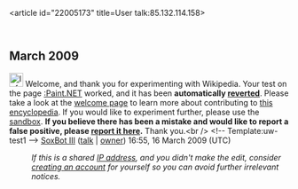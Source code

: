 <article id="22005173" title=User talk:85.132.114.158>
	<talkpage id="22005173" title="User talk:85.132.114.158">


== March 2009 ==
[[Image:Information.svg|left|25px]] Welcome, and thank you for experimenting with Wikipedia. Your test on the page [[:Paint.NET]] worked, and it has been '''automatically [[Help:Reverting|reverted]]'''. Please take a look at the [[Wikipedia:Introduction|welcome page]] to learn more about contributing to [[Wikipedia|this encyclopedia]]. If you would like to experiment further, please use the [[Wikipedia:Sandbox|sandbox]]. '''If you believe there has been a mistake and would like to report a false positive, please [[User talk:X!|report it here]].''' Thank you.&lt;br /&gt; &lt;!-- Template:uw-test1 --&gt; [[User:SoxBot III|SoxBot III]] ([[User talk:SoxBot III|talk]] | [[User:X!|owner]]) 16:55, 16 March 2009 (UTC)
:''If this is a shared [[IP address]], and you didn't make the edit, consider [[Wikipedia:Why create an account?|creating an account]] for yourself so you can avoid further irrelevant notices.''
	</talkpage>
</article>